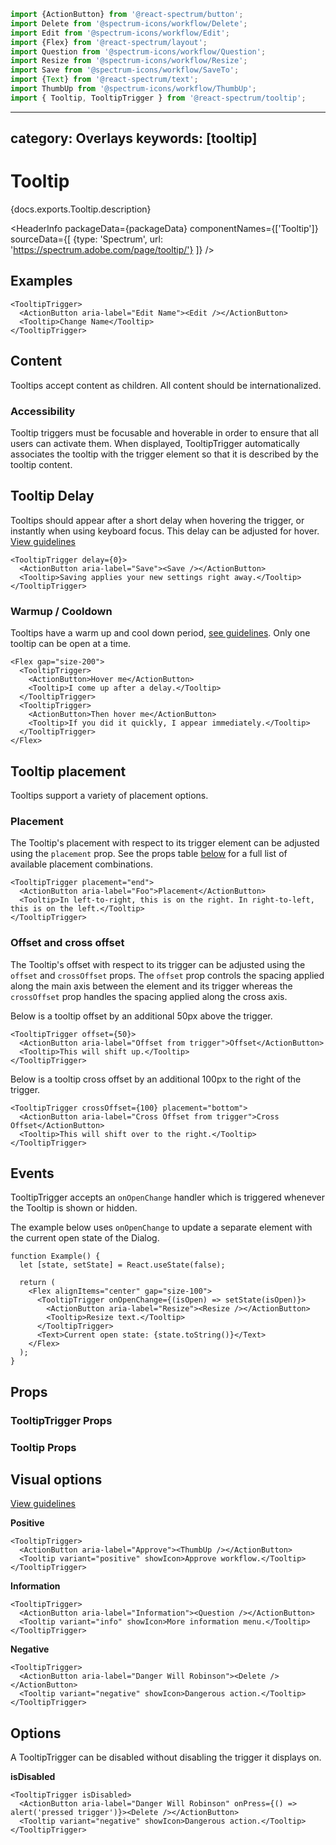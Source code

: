 <!-- Copyright 2020 Adobe. All rights reserved.
This file is licensed to you under the Apache License, Version 2.0 (the "License");
you may not use this file except in compliance with the License. You may obtain a copy
of the License at http://www.apache.org/licenses/LICENSE-2.0
Unless required by applicable law or agreed to in writing, software distributed under
the License is distributed on an "AS IS" BASIS, WITHOUT WARRANTIES OR REPRESENTATIONS
OF ANY KIND, either express or implied. See the License for the specific language
governing permissions and limitations under the License. -->



```jsx import
import {ActionButton} from '@react-spectrum/button';
import Delete from '@spectrum-icons/workflow/Delete';
import Edit from '@spectrum-icons/workflow/Edit';
import {Flex} from '@react-spectrum/layout';
import Question from '@spectrum-icons/workflow/Question';
import Resize from '@spectrum-icons/workflow/Resize';
import Save from '@spectrum-icons/workflow/SaveTo';
import {Text} from '@react-spectrum/text';
import ThumbUp from '@spectrum-icons/workflow/ThumbUp';
import { Tooltip, TooltipTrigger } from '@react-spectrum/tooltip';
```

---
category: Overlays
keywords: [tooltip]
---

# Tooltip

<p>{docs.exports.Tooltip.description}</p>

<HeaderInfo
  packageData={packageData}
  componentNames={['Tooltip']}
  sourceData={[
    {type: 'Spectrum', url: 'https://spectrum.adobe.com/page/tooltip/'}
  ]} />

## Examples
```tsx example
<TooltipTrigger>
  <ActionButton aria-label="Edit Name"><Edit /></ActionButton>
  <Tooltip>Change Name</Tooltip>
</TooltipTrigger>
```

## Content

Tooltips accept content as children. All content should be internationalized.

### Accessibility

Tooltip triggers must be focusable and hoverable in order to ensure that all users can activate them. When displayed, TooltipTrigger automatically associates the tooltip with the trigger element so that it is described by the tooltip content.

## Tooltip Delay

Tooltips should appear after a short delay when hovering the trigger, or instantly when using keyboard focus. This delay can be adjusted for hover.
[View guidelines](https://spectrum.adobe.com/page/tooltip/#Immediate-or-delayed-appearance)

```tsx example
<TooltipTrigger delay={0}>
  <ActionButton aria-label="Save"><Save /></ActionButton>
  <Tooltip>Saving applies your new settings right away.</Tooltip>
</TooltipTrigger>
```

### Warmup / Cooldown

Tooltips have a warm up and cool down period, [see guidelines](https://spectrum.adobe.com/page/tooltip/#Warmup-and-cooldown).
Only one tooltip can be open at a time.
```tsx example
<Flex gap="size-200">
  <TooltipTrigger>
    <ActionButton>Hover me</ActionButton>
    <Tooltip>I come up after a delay.</Tooltip>
  </TooltipTrigger>
  <TooltipTrigger>
    <ActionButton>Then hover me</ActionButton>
    <Tooltip>If you did it quickly, I appear immediately.</Tooltip>
  </TooltipTrigger>
</Flex>
```

## Tooltip placement

Tooltips support a variety of placement options.

### Placement

The Tooltip's placement with respect to its trigger element can be adjusted using the `placement`
prop. See the props table [below](#tooltiptrigger-props) for a full list of available placement combinations.

```tsx example
<TooltipTrigger placement="end">
  <ActionButton aria-label="Foo">Placement</ActionButton>
  <Tooltip>In left-to-right, this is on the right. In right-to-left, this is on the left.</Tooltip>
</TooltipTrigger>
```

### Offset and cross offset

The Tooltip's offset with respect to its trigger can be adjusted using the `offset` and
`crossOffset` props. The `offset` prop controls the spacing applied along the main axis between the element and its
trigger whereas the `crossOffset` prop handles the spacing applied along the cross axis.

Below is a tooltip offset by an additional 50px above the trigger.
```tsx example
<TooltipTrigger offset={50}>
  <ActionButton aria-label="Offset from trigger">Offset</ActionButton>
  <Tooltip>This will shift up.</Tooltip>
</TooltipTrigger>
```
Below is a tooltip cross offset by an additional 100px to the right of the trigger.
```tsx example
<TooltipTrigger crossOffset={100} placement="bottom">
  <ActionButton aria-label="Cross Offset from trigger">Cross Offset</ActionButton>
  <Tooltip>This will shift over to the right.</Tooltip>
</TooltipTrigger>
```

## Events

TooltipTrigger accepts an `onOpenChange` handler which is triggered whenever the Tooltip is shown or hidden.

The example below uses `onOpenChange` to update a separate element with the current open state of the
Dialog.

```tsx example
function Example() {
  let [state, setState] = React.useState(false);

  return (
    <Flex alignItems="center" gap="size-100">
      <TooltipTrigger onOpenChange={(isOpen) => setState(isOpen)}>
        <ActionButton aria-label="Resize"><Resize /></ActionButton>
        <Tooltip>Resize text.</Tooltip>
      </TooltipTrigger>
      <Text>Current open state: {state.toString()}</Text>
    </Flex>
  );
}
```

## Props

### TooltipTrigger Props
<PropTable component={docs.exports.TooltipTrigger} links={docs.links} />

### Tooltip Props
<PropTable component={docs.exports.Tooltip} links={docs.links} />

## Visual options
[View guidelines](https://spectrum.adobe.com/page/tooltip/#Table-of-options)

**Positive**
```tsx example
<TooltipTrigger>
  <ActionButton aria-label="Approve"><ThumbUp /></ActionButton>
  <Tooltip variant="positive" showIcon>Approve workflow.</Tooltip>
</TooltipTrigger>
```

**Information**
```tsx example
<TooltipTrigger>
  <ActionButton aria-label="Information"><Question /></ActionButton>
  <Tooltip variant="info" showIcon>More information menu.</Tooltip>
</TooltipTrigger>
```

**Negative**
```tsx example
<TooltipTrigger>
  <ActionButton aria-label="Danger Will Robinson"><Delete /></ActionButton>
  <Tooltip variant="negative" showIcon>Dangerous action.</Tooltip>
</TooltipTrigger>
```

## Options
A TooltipTrigger can be disabled without disabling the trigger it displays on.

**isDisabled**
```tsx example
<TooltipTrigger isDisabled>
  <ActionButton aria-label="Danger Will Robinson" onPress={() => alert('pressed trigger')}><Delete /></ActionButton>
  <Tooltip variant="negative" showIcon>Dangerous action.</Tooltip>
</TooltipTrigger>
```
